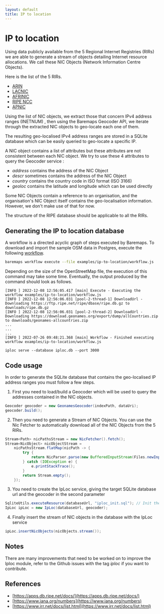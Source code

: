 ```yaml
---
layout: default
title: IP to location
---
```


# IP to location

Using data publicly available from the 5 Regional Internet Registries (RIRs)
we are able to generate a stream of objects detailing Internet resource allocations. We call these NIC Objects
(Network Information Centre Objects).

Here is the list of the 5 RIRs.

- [ARIN](https://www.arin.net/)
- [LACNIC](https://www.lacnic.net/)
- [AFRINIC](https://afrinic.net/)
- [RIPE NCC](https://www.ripe.net/)
- [APNIC](https://www.apnic.net/)

Using the list of NIC objects, we extract those that concern IPv4 address ranges (INETNUM)
, then using the Baremaps Geocoder API, we iterate through the extracted NIC objects to geo-locate each one of them.

The resulting geo-localised IPv4 address ranges are stored in a SQLite database which can be easily queried to geo-locate a specific IP.

A NIC object contains a list of attributes but these attributes are not consistent between each NIC object.
We try to use these 4 attributes to query the Geocoder service :

- _address_ contains the address of the NIC Object
- _descr_ sometimes contains the address of the NIC Object
- _country_ contains the country code in ISO format (ISO 3166)
- _geoloc_ contains the latitude and longitude which can be used directly

Some NIC Objects contain a reference to an organisation, and the organisation's NIC Object itself contains the
geo-localisation information. However, we don't make use of that for now.

The structure of the RIPE database should be applicable to all the RIRs.

## Generating the IP to location database

A workflow is a directed acyclic graph of steps executed by Baremaps. To download and import the sample OSM data in Postgres, execute the following [workflow](https://raw.githubusercontent.com/apache/incubator-baremaps/main/examples/ip-to-location/workflow.js).

```bash
baremaps workflow execute --file examples/ip-to-location/workflow.js
```

Depending on the size of the OpenStreetMap file, the execution of this command may take some time.
Eventually, the output produced by the command should look as follows.

```
[INFO ] 2022-12-08 12:56:05.417 [main] Execute - Executing the workflow examples/ip-to-location/workflow.js
[INFO ] 2022-12-08 12:56:06.031 [pool-2-thread-1] DownloadUrl - Downloading https://ftp.ripe.net/ripe/dbase/ripe.db.gz to downloads/ripe.db.gz
[INFO ] 2022-12-08 12:56:06.031 [pool-2-thread-2] DownloadUrl - Downloading https://download.geonames.org/export/dump/allCountries.zip to downloads/geonames-allcountries.zip
...
...
...
[INFO ] 2022-07-26 09:48:21.368 [main] Workflow - Finished executing workflow examples/ip-to-location/workflow.js
```

```
iploc serve --database iploc.db --port 3000
```

## Code usage

In order to generate the SQLite database that contains the geo-localised IP address ranges you must follow a few steps.

1. First you need to load/build a Geocoder which will be used to query the addresses contained in the NIC objects.

```java
Geocoder geocoder = new GeonamesGeocoder(indexPath, dataUri);
geocoder.build();
```

2. Then you need to generate a Stream of NIC Objects. You can use the Nic Fetcher to automatically download all of the NIC Objects from the 5 RIRs.

```java
Stream<Path> nicPathsStream = new NicFetcher().fetch();
Stream<NicObject> nicObjectStream =
    nicPathsStream.flatMap(nicPath -> {
        try {
            return NicParser.parse(new BufferedInputStream(Files.newInputStream(nicPath)));
        } catch (IOException e) {
            e.printStackTrace();
        }
        return Stream.empty();
    });
```

3. You need to create the IpLoc service, giving the target SQLite database url and the geocoder in the second parameter

```java
SqliteUtils.executeResource(databaseUrl, "iploc_init.sql"); // Init the SQLite database
IpLoc ipLoc = new IpLoc(databaseUrl, geocoder);
```

4. Finally insert the stream of NIC objects in the database with the IpLoc service

```java
ipLoc.insertNicObjects(nicObjects.stream());
```

## Notes

There are many improvements that need to be worked on to improve the Iploc module, refer to the Github issues with the
tag _iploc_ if you want to contribute.

## References

- [https://apps.db.ripe.net/docs/](https://apps.db.ripe.net/docs/)
- [https://www.iana.org/numbers](https://www.iana.org/numbers)
- [https://www.irr.net/docs/list.html](https://www.irr.net/docs/list.html)
